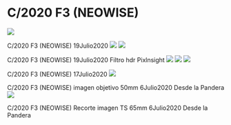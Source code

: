 
# C/2020 F3 (NEOWISE)
<img src="https://astroccd.files.wordpress.com/2020/07/2020f3.jpg" />

C/2020 F3 (NEOWISE) 19Julio2020
<img src="https://astroccd.files.wordpress.com/2020/07/2020f3hdr.jpg" />
<img src="https://astroccd.files.wordpress.com/2020/07/re3.jpg" />

C/2020 F3 (NEOWISE) 19Julio2020 Filtro hdr Pixlnsight
<img src="https://astroccd.files.wordpress.com/2020/07/2020f3_20200717_i88co.jpg" />
<img src="https://astroccd.files.wordpress.com/2020/07/2020f3_20200717_i88pro.jpg" />
<img src="https://astroccd.files.wordpress.com/2020/07/2020f3_20200717_i88.jpg" />

C/2020 F3 (NEOWISE) 17Julio2020
<img src="https://astroccd.files.wordpress.com/2020/07/2020f3_50mm.gif" />

C/2020 F3 (NEOWISE) imagen objetivo 50mm 6Julio2020 Desde la Pandera
<img src="https://astroccd.files.wordpress.com/2020/07/2020f3_20200706_i88.jpg" />

C/2020 F3 (NEOWISE) Recorte imagen TS 65mm 6Julio2020 Desde la Pandera